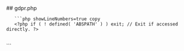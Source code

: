 

<div class="phpdocumentor-element -file">
    ## gdpr.php

        

    
       ```php showLineNumbers=true copy
       <?php if ( ! defined( 'ABSPATH' ) ) exit; // Exit if accessed directly. ?>

<h2>
	<?php _e( 'What personal data we collect and why we collect it', 'ultimate-member' ); ?>
</h2>
<h3>
	<?php _e( 'Forms', 'ultimate-member' ); ?>
</h3>
<p>
	<?php printf( __( '%s provides you with forms for user registration, login and profiles.', 'ultimate-member' ), ultimatemember_plugin_name ); ?>
</p>
<p>
	<?php _e( 'Via these forms you are collecting personal data from your users.', 'ultimate-member' ); ?>
</p>
<p>
	<?php _e( 'You should include in your privacy policy what personal data is captured when someone submits/fills in one of the forms, why you collect it and what you do with this data and how long you keep it.', 'ultimate-member' ); ?>
</p>

<h2>
	<?php _e( 'How long we retain your data', 'ultimate-member' ); ?>
</h2>
<p>
	<?php _e( 'Registered user information is retained in your website’s database indefinitely.', 'ultimate-member' ); ?>
</p>
<p>
	<?php _e( 'Data can be exported or removed upon users request via the existing WordPress data exporter or eraser.', 'ultimate-member' ); ?>
</p>
<p>
	<?php _e( 'If syncing data to a 3rd party service (e.g Mailchimp via our MailChimp extension), data is retained there until unsubscribed or deleted.', 'ultimate-member' ); ?>
</p>

<h2>
	<?php _e( 'Where we send your data', 'ultimate-member' ); ?>
</h2>
<p>
	<?php printf( __( '%s does not send any user data outside of your site by default.', 'ultimate-member' ), ultimatemember_plugin_name ); ?>
</p>
<p>
	<?php _e( 'If you have extended the functionality of the plugin (e.g sending registered user data to MailChimp via our MailChimp extension, this user info may be passed to these external services. These services may be located abroad and outwith the EU.', 'ultimate-member' ); ?>
</p>
       ```
</div>
